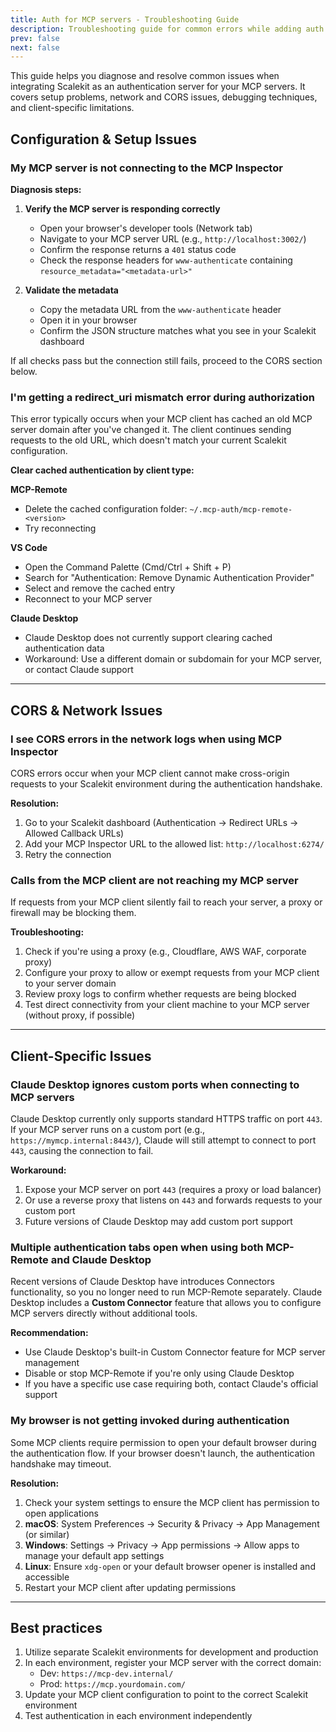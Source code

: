```yaml
---
title: Auth for MCP servers - Troubleshooting Guide
description: Troubleshooting guide for common errors while adding auth for MCP Servers
prev: false
next: false
---
```

This guide helps you diagnose and resolve common issues when integrating Scalekit as an authentication server for your MCP servers. It covers setup problems, network and CORS issues, debugging techniques, and client-specific limitations.

## Configuration & Setup Issues

### My MCP server is not connecting to the MCP Inspector

**Diagnosis steps:**

1. **Verify the MCP server is responding correctly**
   - Open your browser's developer tools (Network tab)
   - Navigate to your MCP server URL (e.g., `http://localhost:3002/`)
   - Confirm the response returns a `401` status code
   - Check the response headers for `www-authenticate` containing `resource_metadata="<metadata-url>"`

2. **Validate the metadata**
   - Copy the metadata URL from the `www-authenticate` header
   - Open it in your browser
   - Confirm the JSON structure matches what you see in your Scalekit dashboard

If all checks pass but the connection still fails, proceed to the CORS section below.

### I'm getting a redirect_uri mismatch error during authorization

This error typically occurs when your MCP client has cached an old MCP server domain after you've changed it. The client continues sending requests to the old URL, which doesn't match your current Scalekit configuration.

**Clear cached authentication by client type:**

**MCP-Remote**

- Delete the cached configuration folder: `~/.mcp-auth/mcp-remote-<version>`
- Try reconnecting

**VS Code**

- Open the Command Palette (Cmd/Ctrl + Shift + P)
- Search for "Authentication: Remove Dynamic Authentication Provider"
- Select and remove the cached entry
- Reconnect to your MCP server

**Claude Desktop**

- Claude Desktop does not currently support clearing cached authentication data
- Workaround: Use a different domain or subdomain for your MCP server, or contact Claude support

---

## CORS & Network Issues

### I see CORS errors in the network logs when using MCP Inspector

CORS errors occur when your MCP client cannot make cross-origin requests to your Scalekit environment during the authentication handshake.

**Resolution:**

1. Go to your Scalekit dashboard (Authentication → Redirect URLs → Allowed Callback URLs)
2. Add your MCP Inspector URL to the allowed list: `http://localhost:6274/`
3. Retry the connection

### Calls from the MCP client are not reaching my MCP server

If requests from your MCP client silently fail to reach your server, a proxy or firewall may be blocking them.

**Troubleshooting:**

1. Check if you're using a proxy (e.g., Cloudflare, AWS WAF, corporate proxy)
2. Configure your proxy to allow or exempt requests from your MCP client to your server domain
3. Review proxy logs to confirm whether requests are being blocked
4. Test direct connectivity from your client machine to your MCP server (without proxy, if possible)

---

## Client-Specific Issues

### Claude Desktop ignores custom ports when connecting to MCP servers

Claude Desktop currently only supports standard HTTPS traffic on port `443`. If your MCP server runs on a custom port (e.g., `https://mymcp.internal:8443/`), Claude will still attempt to connect to port `443`, causing the connection to fail.

**Workaround:**

1. Expose your MCP server on port `443` (requires a proxy or load balancer)
2. Or use a reverse proxy that listens on `443` and forwards requests to your custom port
3. Future versions of Claude Desktop may add custom port support

### Multiple authentication tabs open when using both MCP-Remote and Claude Desktop

Recent versions of Claude Desktop have introduces Connectors functionality, so you no longer need to run MCP-Remote separately. Claude Desktop includes a **Custom Connector** feature that allows you to configure MCP servers directly without additional tools.

**Recommendation:**

- Use Claude Desktop's built-in Custom Connector feature for MCP server management
- Disable or stop MCP-Remote if you're only using Claude Desktop
- If you have a specific use case requiring both, contact Claude's official support

### My browser is not getting invoked during authentication

Some MCP clients require permission to open your default browser during the authentication flow. If your browser doesn't launch, the authentication handshake may timeout.

**Resolution:**

1. Check your system settings to ensure the MCP client has permission to open applications
2. **macOS**: System Preferences → Security & Privacy → App Management (or similar)
3. **Windows**: Settings → Privacy → App permissions → Allow apps to manage your default app settings
4. **Linux**: Ensure `xdg-open` or your default browser opener is installed and accessible
5. Restart your MCP client after updating permissions

---

## Best practices

1. Utilize separate Scalekit environments for development and production
2. In each environment, register your MCP server with the correct domain:
   - Dev: `https://mcp-dev.internal/`
   - Prod: `https://mcp.yourdomain.com/`
3. Update your MCP client configuration to point to the correct Scalekit environment
4. Test authentication in each environment independently

